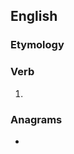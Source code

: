 ==English==

===Etymology===
{{suffix|en|cease|eth}}

===Verb===
{{head|en|verb form}}

# {{en-archaic third-person singular of|cease}}

===Anagrams===
* {{anagrams|en|a=aceehst|cheetas|escheat|teaches}}